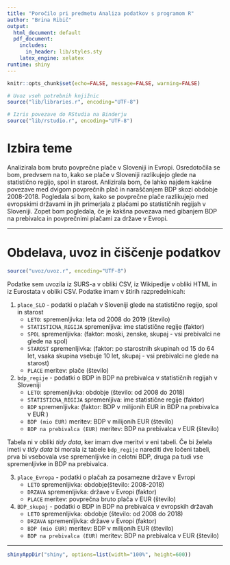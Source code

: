 ```yaml
---
title: "Poročilo pri predmetu Analiza podatkov s programom R"
author: "Brina Ribič"
output:
  html_document: default
  pdf_document:
    includes:
      in_header: lib/styles.sty
    latex_engine: xelatex
runtime: shiny
---
```


```r
knitr::opts_chunk$set(echo=FALSE, message=FALSE, warning=FALSE)

# Uvoz vseh potrebnih knjižnic
source("lib/libraries.r", encoding="UTF-8")
```

```r
# Izris povezave do RStudia na Binderju
source("lib/rstudio.r", encoding="UTF-8")
```

# Izbira teme

Analizirala bom bruto povprečne plače v Sloveniji in Evropi. Osredotočila se bom, predvsem na to, kako se plače v Sloveniji razlikujejo glede na statistično regijo, spol in starost. Anlizirala bom, če lahko najdem kakšne povezave med dvigom povprečnih plač in naraščanjem BDP skozi obdobje 2008-2018. Pogledala si bom, kako se povprečne plače razlikujejo med evropskimi državami in jih primerjala z plačami po statističnih regijah v Sloveniji. Zopet bom pogledala, če je kakšna povezava med gibanjem BDP na prebivalca in povprečnimi plačami za države v Evropi.


***

# Obdelava, uvoz in čiščenje podatkov

```r
source("uvoz/uvoz.r", encoding="UTF-8")
```
  
Podatke sem uvozila iz SURS-a v obliki CSV, iz Wikipedije v obliki HTML in iz Eurostata v obliki CSV. Podatke imam v štirih razpredelnicah:

1. `place_SLO` - podatki o plačah v Sloveniji glede na statistično regijo, spol in starost
   - `LETO`: spremenljivka: leta od 2008 do 2019 (število)
   - `STATISTICNA_REGIJA` spremenljiva: ime statistične regije (faktor)
   - `SPOL` spremenljivka: (faktor: moski, zenske, skupaj - vsi prebivalci ne glede na spol)
   - `STAROST` spremenljivka: (faktor: po starostnih skupinah od 15 do 64 let, vsaka skupina           vsebuje 10 let, skupaj - vsi prebivalci ne glede na starost)
   - `PLACE` meritev: plače (število)
   

2. `bdp_regije` - podatki o BDP in BDP na prebivalca v statističnih regijah v Sloveniji
   - `LETO`: spremenljivka: obdobje (število: od 2008 do 2018)
   - `STATISTICNA_REGIJA` spremenljiva: ime statistične regije (faktor)
   - `BDP` spremenljivka: (faktor: BDP v milijonih EUR in BDP na prebivalca v EUR )
   - `BDP (mio EUR)` meritev: BDP v milijonih EUR (število)
   - `BDP na prebivalca (EUR)` meritev: BDP na prebivalca v EUR (število)
   
Tabela ni v obliki *tidy data*, ker imam dve meritvi v eni tabeli. Če bi želela imeti v *tidy data* bi morala iz tabele `bdp_regije` narediti dve ločeni tabeli, prva bi vsebovala vse spremenljivke in celotni BDP, druga pa tudi vse spremenljivke in BDP na prebivalca.
   
3. `place_Evropa` - podatki o plačah za posamezne države v Evropi
   -  `LETO` spremenljivka: obdobje(število: 2008-2018)
   - `DRZAVA` spremenljivka: države v Evropi (faktor)
   - `PLACE` meritev: povprečna bruto plača v EUR (število)
   
4. `BDP_skupaj` - podatki o BDP in BDP na prebivalca v evropskih državah
   - `LETO` spremenljivka: obdobje (število: od 2008 do 2018)
   + `DRZAVA` spremenljivka: države v Evropi (faktor)
   - `BDP (mio EUR)` meritev: BDP v milijonih EUR (število)
   - `BDP na prebivalca (EUR)` meritev: BDP na prebivalca v EUR (število)
   

***

```r
shinyAppDir("shiny", options=list(width="100%", height=600))
```
